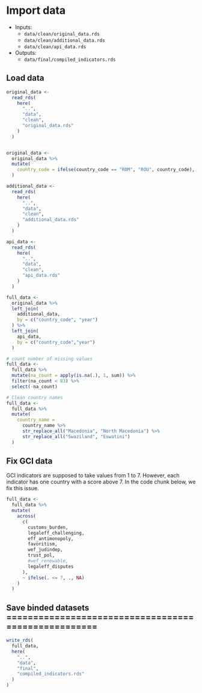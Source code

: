 # Import data

- Inputs:
  - `data/clean/original_data.rds`
  - `data/clean/additional_data.rds`
  - `data/clean/api_data.rds`

- Outputs:
  - `data/final/compiled_indicators.rds`

## Load data

```r
original_data <-
  read_rds(
    here(
      "..",
      "data",
      "clean",
      "original_data.rds"
    )
  )


original_data <-
  original_data %>%
  mutate(
    country_code = ifelse(country_code == "ROM", "ROU", country_code),
  )
```


```r
additional_data <-
  read_rds(
    here(
      "..",
      "data",
      "clean",
      "additional_data.rds"
    )
  )

api_data <-
  read_rds(
    here(
      "..",
      "data",
      "clean",
      "api_data.rds"
    )
  )

full_data <-
  original_data %>%
  left_join(
    additional_data,
    by = c("country_code", "year")
  ) %>%
  left_join(
    api_data,
    by = c("country_code","year")
  )


```

```r
# count number of missing values
full_data <-
  full_data %>%
  mutate(na_count = apply(is.na(.), 1, sum)) %>%
  filter(na_count < 83) %>%
  select(-na_count)

# Clean country names
full_data <-
  full_data %>%
  mutate(
    country_name =
      country_name %>%
      str_replace_all("Macedonia", "North Macedonia") %>%
      str_replace_all("Swaziland", "Eswatini")
  )
```

## Fix GCI data

GCI indicators are supposed to take values from 1 to 7. However, each indicator has one country with a score above 7. In the code chunk below, we fix this issue.

```r
full_data <-
  full_data %>%
  mutate(
    across(
      c(
        customs_burden,
        legaleff_challenging,
        eff_antimonopoly,
        favoritism,
        wef_judindep,
        trust_pol,
        #wef_renewable,
        legaleff_disputes
      ),
      ~ ifelse(. <= 7, ., NA)
    )
  )

```

## Save binded datasets ====================================================

```r
write_rds(
  full_data,
  here(
    "..",
    "data",
    "final",
    "compiled_indicators.rds"
  )
)
```
